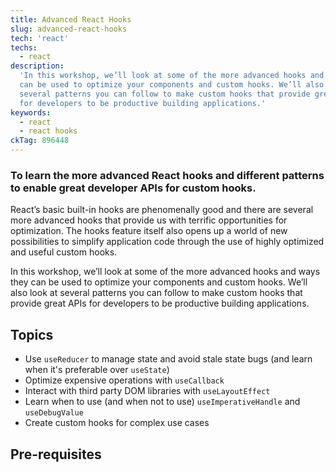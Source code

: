 ```yaml
---
title: Advanced React Hooks
slug: advanced-react-hooks
tech: 'react'
techs:
  - react
description:
  'In this workshop, we’ll look at some of the more advanced hooks and ways they
  can be used to optimize your components and custom hooks. We’ll also look at
  several patterns you can follow to make custom hooks that provide great APIs
  for developers to be productive building applications.'
keywords:
  - react
  - react hooks
ckTag: 896448
---
```


### To learn the more advanced React hooks and different patterns to enable great developer APIs for custom hooks.

React’s basic built-in hooks are phenomenally good and there are several more
advanced hooks that provide us with terrific opportunities for optimization. The
hooks feature itself also opens up a world of new possibilities to simplify
application code through the use of highly optimized and useful custom hooks.

In this workshop, we’ll look at some of the more advanced hooks and ways they
can be used to optimize your components and custom hooks. We’ll also look at
several patterns you can follow to make custom hooks that provide great APIs for
developers to be productive building applications.

## Topics

- Use `useReducer` to manage state and avoid stale state bugs (and learn when
  it's preferable over `useState`)
- Optimize expensive operations with `useCallback`
- Interact with third party DOM libraries with `useLayoutEffect`
- Learn when to use (and when not to use) `useImperativeHandle` and
  `useDebugValue`
- Create custom hooks for complex use cases

## Pre-requisites
